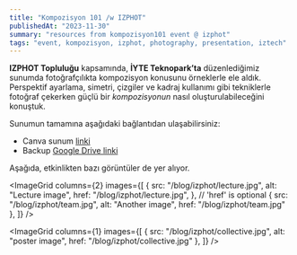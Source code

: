 ```yaml
---
title: "Kompozisyon 101 /w IZPHOT"
publishedAt: "2023-11-30"
summary: "resources from kompozisyon101 event @ izphot"
tags: "event, kompozisyon, izphot, photography, presentation, iztech"
---
```



**IZPHOT Topluluğu** kapsamında, **İYTE Teknopark’ta** düzenlediğimiz sunumda fotoğrafçılıkta kompozisyon konusunu örneklerle ele aldık.
Perspektif ayarlama, simetri, çizgiler ve kadraj kullanımı gibi tekniklerle fotoğraf çekerken güçlü bir _kompozisyonun_ nasıl oluşturulabileceğini konuştuk.

Sunumun tamamına aşağıdaki bağlantıdan ulaşabilirsiniz:

- Canva sunum [linki](https://www.canva.com/design/DAF29LGbV-Q/7p0vGuK773Uy3QK3WkawzQ/edit?utm_content=DAF29LGbV-Q&utm_campaign=designshare&utm_medium=link2&utm_source=chilldude)
- Backup [Google Drive linki](https://drive.google.com/file/d/1Y_1n49wgTgsOAPRhjX-GrCmzZ6Qiw_y5/view?usp=sharing)

Aşağıda, etkinlikten bazı görüntüler de yer alıyor.

<ImageGrid
  columns={2} 
  images={[
    { src: "/blog/izphot/lecture.jpg", alt: "Lecture image", href: "/blog/izphot/lecture.jpg", }, // 'href' is optional
    { src: "/blog/izphot/team.jpg", alt: "Another image", href: "/blog/izphot/team.jpg" },
  ]}
/>

<ImageGrid
  columns={1} 
  images={[
    { src: "/blog/izphot/collective.jpg", alt: "poster image", href: "/blog/izphot/collective.jpg" },
  ]}
/>


